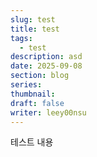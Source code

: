 ---
slug: test
title: test
tags:
  - test
description: asd
date: 2025-09-08
section: blog
series: 
thumbnail: 
draft: false
writer: leey00nsu
---
테스트 내용